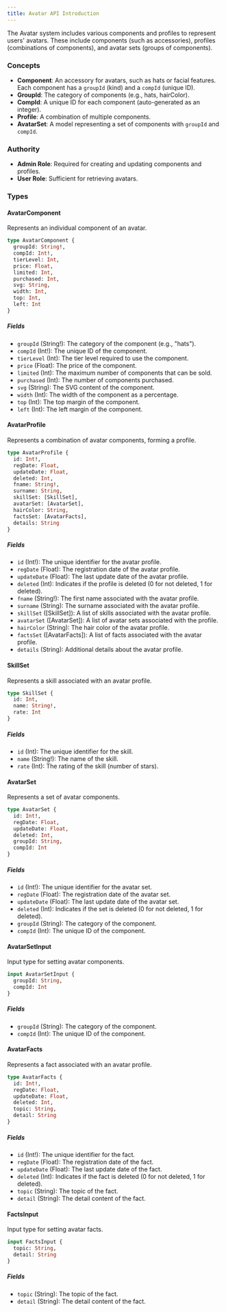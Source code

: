 ```yaml
---
title: Avatar API Introduction
---
```



The Avatar system includes various components and profiles to represent users' avatars. These include components (such as accessories), profiles (combinations of components), and avatar sets (groups of components).

### Concepts

- **Component**: An accessory for avatars, such as hats or facial features. Each component has a `groupId` (kind) and a `compId` (unique ID).
- **GroupId**: The category of components (e.g., hats, hairColor).
- **CompId**: A unique ID for each component (auto-generated as an integer).
- **Profile**: A combination of multiple components.
- **AvatarSet**: A model representing a set of components with `groupId` and `compId`.

### Authority

- **Admin Role**: Required for creating and updating components and profiles.
- **User Role**: Sufficient for retrieving avatars.

### Types

#### AvatarComponent
Represents an individual component of an avatar.

```graphql
type AvatarComponent {
  groupId: String!,
  compId: Int!,
  tierLevel: Int,
  price: Float,
  limited: Int,
  purchased: Int,
  svg: String,
  width: Int,
  top: Int,
  left: Int
}
```

##### Fields
- `groupId` (String!): The category of the component (e.g., "hats").
- `compId` (Int!): The unique ID of the component.
- `tierLevel` (Int): The tier level required to use the component.
- `price` (Float): The price of the component.
- `limited` (Int): The maximum number of components that can be sold.
- `purchased` (Int): The number of components purchased.
- `svg` (String): The SVG content of the component.
- `width` (Int): The width of the component as a percentage.
- `top` (Int): The top margin of the component.
- `left` (Int): The left margin of the component.

#### AvatarProfile
Represents a combination of avatar components, forming a profile.

```graphql
type AvatarProfile {
  id: Int!,
  regDate: Float,
  updateDate: Float,
  deleted: Int,
  fname: String!,
  surname: String,
  skillSet: [SkillSet],
  avatarSet: [AvatarSet],
  hairColor: String,
  factsSet: [AvatarFacts],
  details: String
}
```

##### Fields
- `id` (Int!): The unique identifier for the avatar profile.
- `regDate` (Float): The registration date of the avatar profile.
- `updateDate` (Float): The last update date of the avatar profile.
- `deleted` (Int): Indicates if the profile is deleted (0 for not deleted, 1 for deleted).
- `fname` (String!): The first name associated with the avatar profile.
- `surname` (String): The surname associated with the avatar profile.
- `skillSet` ([SkillSet]): A list of skills associated with the avatar profile.
- `avatarSet` ([AvatarSet]): A list of avatar sets associated with the profile.
- `hairColor` (String): The hair color of the avatar profile.
- `factsSet` ([AvatarFacts]): A list of facts associated with the avatar profile.
- `details` (String): Additional details about the avatar profile.

#### SkillSet
Represents a skill associated with an avatar profile.

```graphql
type SkillSet {
  id: Int,
  name: String!,
  rate: Int
}
```

##### Fields
- `id` (Int): The unique identifier for the skill.
- `name` (String!): The name of the skill.
- `rate` (Int): The rating of the skill (number of stars).

#### AvatarSet
Represents a set of avatar components.

```graphql
type AvatarSet {
  id: Int!,
  regDate: Float,
  updateDate: Float,
  deleted: Int,
  groupId: String,
  compId: Int
}
```

##### Fields
- `id` (Int!): The unique identifier for the avatar set.
- `regDate` (Float): The registration date of the avatar set.
- `updateDate` (Float): The last update date of the avatar set.
- `deleted` (Int): Indicates if the set is deleted (0 for not deleted, 1 for deleted).
- `groupId` (String): The category of the component.
- `compId` (Int): The unique ID of the component.

#### AvatarSetInput
Input type for setting avatar components.

```graphql
input AvatarSetInput {
  groupId: String,
  compId: Int
}
```

##### Fields
- `groupId` (String): The category of the component.
- `compId` (Int): The unique ID of the component.

#### AvatarFacts
Represents a fact associated with an avatar profile.

```graphql
type AvatarFacts {
  id: Int!,
  regDate: Float,
  updateDate: Float,
  deleted: Int,
  topic: String,
  detail: String
}
```

##### Fields
- `id` (Int!): The unique identifier for the fact.
- `regDate` (Float): The registration date of the fact.
- `updateDate` (Float): The last update date of the fact.
- `deleted` (Int): Indicates if the fact is deleted (0 for not deleted, 1 for deleted).
- `topic` (String): The topic of the fact.
- `detail` (String): The detail content of the fact.

#### FactsInput
Input type for setting avatar facts.

```graphql
input FactsInput {
  topic: String,
  detail: String
}
```

##### Fields
- `topic` (String): The topic of the fact.
- `detail` (String): The detail content of the fact.